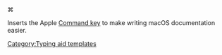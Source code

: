 ⌘<noinclude>

Inserts the Apple [[wikipedia:Command key|Command key]] to make writing macOS documentation easier.

[[Category:Typing aid templates]]
</noinclude>
